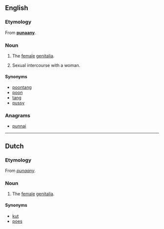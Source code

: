 ==English==

===Etymology===
From {{etyl|jam}} '''[[punaany]]'''.

===Noun===
{{en-noun}}

# {{slang}} The [[female]] [[genitalia]].
# Sexual intercourse with a woman.

====Synonyms====
* [[poontang]]
* [[poon]]
* [[tang]]
* [[pussy]]

===Anagrams===
* [[punnai#English|punnai]]

----

==Dutch==

===Etymology===
From {{etyl|jam|nl}} ''[[punaany]]''.

===Noun===
{{infl|nl|noun}}

# {{slang}} The [[female]] [[genitalia]].

====Synonyms====
* [[kut]]
* [[poes]]
